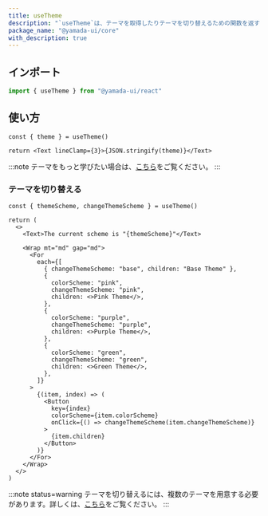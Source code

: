```yaml
---
title: useTheme
description: "`useTheme`は、テーマを取得したりテーマを切り替えるための関数を返すカスタムフックです。"
package_name: "@yamada-ui/core"
with_description: true
---
```


## インポート

```ts
import { useTheme } from "@yamada-ui/react"
```

## 使い方

```tsx functional=true
const { theme } = useTheme()

return <Text lineClamp={3}>{JSON.stringify(theme)}</Text>
```

:::note
テーマをもっと学びたい場合は、[こちら](/styled-system/theming)をご覧ください。
:::

### テーマを切り替える

```tsx functional=true
const { themeScheme, changeThemeScheme } = useTheme()

return (
  <>
    <Text>The current scheme is "{themeScheme}"</Text>

    <Wrap mt="md" gap="md">
      <For
        each={[
          { changeThemeScheme: "base", children: "Base Theme" },
          {
            colorScheme: "pink",
            changeThemeScheme: "pink",
            children: <>Pink Theme</>,
          },
          {
            colorScheme: "purple",
            changeThemeScheme: "purple",
            children: <>Purple Theme</>,
          },
          {
            colorScheme: "green",
            changeThemeScheme: "green",
            children: <>Green Theme</>,
          },
        ]}
      >
        {(item, index) => (
          <Button
            key={index}
            colorScheme={item.colorScheme}
            onClick={() => changeThemeScheme(item.changeThemeScheme)}
          >
            {item.children}
          </Button>
        )}
      </For>
    </Wrap>
  </>
)
```

:::note status=warning
テーマを切り替えるには、複数のテーマを用意する必要があります。詳しくは、[こちら](/styled-system/theming/switch-themes)をご覧ください。
:::
